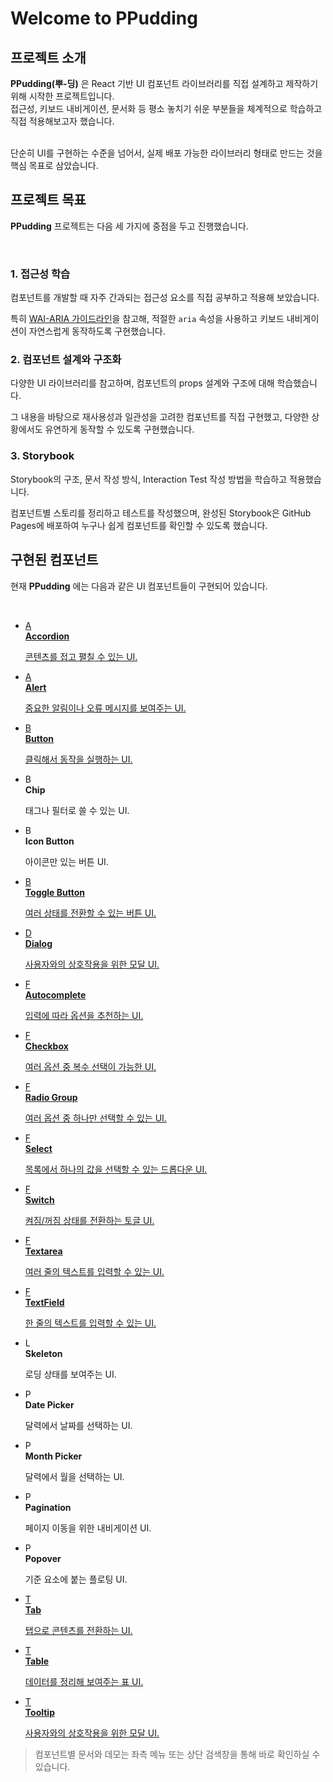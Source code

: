 
<Meta title="Introduction/Introduction" />

<style>
  {`
    * {
      box-sizing: border-box;
    } 

    p {
      margin: 0 !important;
      font-size: 16px !important;
      line-height: 24px !important;
      font-weight: 500 !important;
    }

    p > a {
      color: #000000 !important;
      text-decoration: underline !important;
    }

    h1 { 
      font-size: 40px;
      font-weight: 900;
      margin-bottom: 40px;
    }

    h2 {
      color: #000000;
      font-size: 24px;
      font-weight: 700;
      line-height: 24px;
      text-transform: uppercase;
      margin: 40px auto 10px !important;
    }

    h3 {
      font-weight: 600;
    }

    .link-list {
      max-width: 1024px;
      display: grid;
      grid-template-columns : 1fr 1fr;
      gap: 20px;
      list-style-type: none;
      padding:0;
      margin:0;
    }

    .link-item {
      padding: 20px;
      border: 1px solid #00000010;
      border-radius: 5px;
      transition: background 150ms ease-out, border 150ms ease-out, transform 150ms ease-out;
      color: #000000;
      display: flex;
      align-items: flex-start;
    }

    .link-item > a {
      width: 100%;
      height: 100%;
      display: flex;
      align-items: flex-start;
      color: inherit;
    }

    .link-item > a:hover {
      text-decoration : none !important;
    }

    .link-item:hover {
      border-color: #000000;
      transform: translate3d(0, -3px, 0);
      box-shadow: rgba(0, 0, 0, 0.08) 0 3px 10px 0;
    }
    
    .link-item:active {
      border-color: #000000;
      transform: translate3d(0, 0, 0);
    }

    .link-item:hover .link-icon, .link-item:active .link-icon {
      border-color: #000000;
      background-color: #f8f8f8;
    }

    .link-item strong {
      font-weight: 700;
      display: block;
      margin-bottom: 5px;
    }

    .link-description {
      display: flex;
    }

    .link-description > div {
      width: 100%;
      margin: 0;
      font-size: 14px;
      line-height: 20px;
    }

    .link-item strong + p {
      width: 100%;
      border-left: 2px solid #000000;
      padding: 2px 0px 2px 10px;
      background-color: #f8f8f8;
      font-weight: 500;
    }

    .link-icon {
      font-family: cursive;
      width: 40px;
      height: 40px;
      display: inline-block;
      font-size: 24px;
      line-height: 40px;
      font-weight: 900;
      text-align: center;
      margin-right: 15px;
      flex: none;
      border: 1px solid #eeeeee;
      border-radius: 4px;
    }

    .link-item strong + span div {
      width: 100%;
    }

    .chip {
      border-radius: 25px;
      border: 1px solid #000000;
      padding: 2px 10px;
      font-weight: 600;
      font-size: 12px;
      display: inline-block;
      margin-right: 5px;
      margin-bottom: 5px;
    }

    .chip:hover {
       background-color: #eeeeee;
    }

    .chip p {
      font-weight: 600;
      font-size: 12px;
      padding: 0;
      margin: 0;
      line-height: 20px;
    }
  `}
</style>

# Welcome to PPudding

## 프로젝트 소개

**PPudding(뿌-딩)** 은 React 기반 UI 컴포넌트 라이브러리를 직접 설계하고 제작하기 위해 시작한 프로젝트입니다.  
접근성, 키보드 내비게이션, 문서화 등 평소 놓치기 쉬운 부분들을 체계적으로 학습하고 직접 적용해보고자 했습니다.

<br />
단순히 UI를 구현하는 수준을 넘어서, 실제 배포 가능한 라이브러리 형태로 만드는 것을 핵심 목표로 삼았습니다.

## 프로젝트 목표

**PPudding** 프로젝트는 다음 세 가지에 중점을 두고 진행했습니다.

<br />

### 1. 접근성 학습

컴포넌트를 개발할 때 자주 간과되는 접근성 요소를 직접 공부하고 적용해 보았습니다.

특히 [WAI-ARIA 가이드라인](https://www.w3.org/WAI/ARIA/apg/patterns/)을 참고해, 적절한 `aria` 속성을 사용하고 키보드 내비게이션이 자연스럽게 동작하도록 구현했습니다.

### 2. 컴포넌트 설계와 구조화

다양한 UI 라이브러리를 참고하며, 컴포넌트의 props 설계와 구조에 대해 학습했습니다.

그 내용을 바탕으로 재사용성과 일관성을 고려한 컴포넌트를 직접 구현했고, 다양한 상황에서도 유연하게 동작할 수 있도록 구현했습니다.

### 3. Storybook

Storybook의 구조, 문서 작성 방식, Interaction Test 작성 방법을 학습하고 적용했습니다.

컴포넌트별 스토리를 정리하고 테스트를 작성했으며, 완성된 Storybook은 GitHub Pages에 배포하여 누구나 쉽게 컴포넌트를 확인할 수 있도록 했습니다.

## 구현된 컴포넌트

현재 **PPudding** 에는 다음과 같은 UI 컴포넌트들이 구현되어 있습니다.

<br />

<ul class="link-list">
  <li class="link-item">
    <a href="https://www.w3.org/WAI/ARIA/apg/patterns/accordion/" target="_blank" rel="noopener noreferrer">
      <span class="link-icon">A</span>
      <div>
        <strong>Accordion</strong>
        <p>콘텐츠를 접고 펼칠 수 있는 UI.</p>
      </div>
    </a>
  </li>
  <li class="link-item">
    <a href="https://www.w3.org/WAI/ARIA/apg/patterns/alert/" target="_blank" rel="noopener noreferrer">
      <span class="link-icon">A</span>
      <div>
        <strong>Alert</strong>
        <p>중요한 알림이나 오류 메시지를 보여주는 UI.</p>
      </div>
    </a>
  </li>
  <li class="link-item">
    <a href="https://www.w3.org/WAI/ARIA/apg/patterns/button/" target="_blank" rel="noopener noreferrer">
      <span class="link-icon">B</span>
      <div>
        <strong>Button</strong>
        <p>클릭해서 동작을 실행하는 UI.</p>
      </div>
    </a>
  </li>
  <li class="link-item">
    <div class="link-description">
      <span class="link-icon">B</span>
      <div>
        <strong>Chip</strong>
        <p>태그나 필터로 쓸 수 있는 UI.</p>
      </div>
    </div>
  </li>
  <li class="link-item">
    <div class="link-description">
      <span class="link-icon">B</span>
      <div>
        <strong>Icon Button</strong>
        <p>아이콘만 있는 버튼 UI.</p>
      </div>
    </div>
  </li>
  <li class="link-item">
    <a href="https://www.w3.org/WAI/ARIA/apg/patterns/button/" target="_blank" rel="noopener noreferrer">
      <span class="link-icon">B</span>
      <div>
        <strong>Toggle Button</strong>
        <p>여러 상태를 전환할 수 있는 버튼 UI.</p>
      </div>
    </a>
  </li>
  <li class="link-item">
    <a href="https://www.w3.org/WAI/ARIA/apg/patterns/dialog-modal/" target="_blank" rel="noopener noreferrer">
      <span class="link-icon">D</span>
      <div>
        <strong>Dialog</strong>
        <p>사용자와의 상호작용을 위한 모달 UI.</p>
      </div>
    </a>
  </li>
  <li class="link-item">
    <a href="https://www.w3.org/WAI/ARIA/apg/patterns/combobox/" target="_blank" rel="noopener noreferrer">
      <span class="link-icon">F</span>
      <div>
        <strong>Autocomplete</strong>
        <p>입력에 따라 옵션을 추천하는 UI.</p>
      </div>
    </a>
  </li>
  <li class="link-item">
    <a href="https://www.w3.org/WAI/ARIA/apg/patterns/checkbox/" target="_blank" rel="noopener noreferrer">
      <span class="link-icon">F</span>
      <div>
        <strong>Checkbox</strong>
        <p>여러 옵션 중 복수 선택이 가능한 UI.</p>
      </div>
    </a>
  </li>
  <li class="link-item">
    <a href="https://www.w3.org/WAI/ARIA/apg/patterns/radiogroup/" target="_blank" rel="noopener noreferrer">
      <span class="link-icon">F</span>
      <div>
        <strong>Radio Group</strong>
        <p>여러 옵션 중 하나만 선택할 수 있는 UI.</p>
      </div>
    </a>
  </li>
  <li class="link-item">
    <a href="https://www.w3.org/WAI/ARIA/apg/patterns/combobox/" target="_blank" rel="noopener noreferrer">
      <span class="link-icon">F</span>
      <div>
        <strong>Select</strong>
        <p>목록에서 하나의 값을 선택할 수 있는 드롭다운 UI.</p>
      </div>
    </a>
  </li>
  <li class="link-item">
    <a href="https://www.w3.org/WAI/ARIA/apg/patterns/switch/" target="_blank" rel="noopener noreferrer">
      <span class="link-icon">F</span>
      <div>
        <strong>Switch</strong>
        <p>켜짐/꺼짐 상태를 전환하는 토글 UI.</p>
      </div>
    </a>
  </li>
  <li class="link-item">
    <a href="https://developer.mozilla.org/en-US/docs/Web/HTML/Element/textarea" target="_blank" rel="noopener noreferrer">
      <span class="link-icon">F</span>
      <div>
        <strong>Textarea</strong>
        <p>여러 줄의 텍스트를 입력할 수 있는 UI.</p>
      </div>
    </a>
  </li>
  <li class="link-item">
    <a href="https://developer.mozilla.org/en-US/docs/Web/HTML/Element/input/text" target="_blank" rel="noopener noreferrer">
      <span class="link-icon">F</span>
      <div>
        <strong>TextField</strong>
        <p>한 줄의 텍스트를 입력할 수 있는 UI.</p>
      </div>
    </a>
  </li>
  <li class="link-item">
    <div class="link-description">
      <span class="link-icon">L</span>
      <div>
        <strong>Skeleton</strong>
        <p>로딩 상태를 보여주는 UI.</p>
      </div>
    </div>
  </li>

  <li class="link-item">
    <div class="link-description">
      <span class="link-icon">P</span>
      <div>
        <strong>Date Picker</strong>
        <p>달력에서 날짜를 선택하는 UI.</p>
      </div>
    </div>
  </li>
  <li class="link-item">
    <div class="link-description">
      <span class="link-icon">P</span>
      <div>
        <strong>Month Picker</strong>
        <p>달력에서 월을 선택하는 UI.</p>
      </div>
    </div>
  </li>
  <li class="link-item">
    <div class="link-description">
      <span class="link-icon">P</span>
      <div>
        <strong>Pagination</strong>
        <p>페이지 이동을 위한 내비게이션 UI.</p>
      </div>
    </div>
  </li>
  <li class="link-item">
    <div class="link-description">
      <span class="link-icon">P</span>
      <div>
        <strong>Popover</strong>
        <p>기준 요소에 붙는 플로팅 UI.</p>
      </div>
    </div>
  </li>
  <li class="link-item">
    <a href="https://www.w3.org/WAI/ARIA/apg/patterns/tabs/" target="_blank" rel="noopener noreferrer">
      <span class="link-icon">T</span>
      <div>
        <strong>Tab</strong>
        <p>탭으로 콘텐츠를 전환하는 UI.</p>
      </div>
    </a>
  </li>
  <li class="link-item">
    <a href="https://www.w3.org/WAI/ARIA/apg/patterns/table/" target="_blank" rel="noopener noreferrer">
      <span class="link-icon">T</span>
      <div>
        <strong>Table</strong>
        <p>데이터를 정리해 보여주는 표 UI.</p>
      </div>
    </a>
  </li>
  <li class="link-item">
    <a href="https://www.w3.org/WAI/ARIA/apg/patterns/tooltip/" target="_blank" rel="noopener noreferrer">
      <span class="link-icon">T</span>
      <div>
        <strong>Tooltip</strong>
        <p>사용자와의 상호작용을 위한 모달 UI.</p>
      </div>
    </a>
  </li>
</ul>

> 컴포넌트별 문서와 데모는 좌측 메뉴 또는 상단 검색창을 통해 바로 확인하실 수 있습니다.
